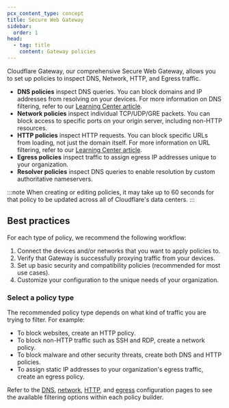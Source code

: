 ```yaml
---
pcx_content_type: concept
title: Secure Web Gateway
sidebar:
  order: 1
head:
  - tag: title
    content: Gateway policies
---
```


Cloudflare Gateway, our comprehensive Secure Web Gateway, allows you to set up policies to inspect DNS, Network, HTTP, and Egress traffic.

- **DNS policies** inspect DNS queries. You can block domains and IP addresses from resolving on your devices. For more information on DNS filtering, refer to our [Learning Center article](https://www.cloudflare.com/learning/access-management/what-is-dns-filtering/).
- **Network policies** inspect individual TCP/UDP/GRE packets. You can block access to specific ports on your origin server, including non-HTTP resources.
- **HTTP policies** inspect HTTP requests. You can block specific URLs from loading, not just the domain itself. For more information on URL filtering, refer to our [Learning Center article](https://www.cloudflare.com/learning/access-management/what-is-url-filtering/).
- **Egress policies** inspect traffic to assign egress IP addresses unique to your organization.
- **Resolver policies** inspect DNS queries to enable resolution by custom authoritative nameservers.

:::note
When creating or editing policies, it may take up to 60 seconds for that policy to be updated across all of Cloudflare's data centers.
:::

## Best practices

For each type of policy, we recommend the following workflow:

1. Connect the devices and/or networks that you want to apply policies to.
2. Verify that Gateway is successfully proxying traffic from your devices.
3. Set up basic security and compatibility policies (recommended for most use cases).
4. Customize your configuration to the unique needs of your organization.

### Select a policy type

The recommended policy type depends on what kind of traffic you are trying to filter. For example:

- To block websites, create an HTTP policy.
- To block non-HTTP traffic such as SSH and RDP, create a network policy.
- To block malware and other security threats, create both DNS and HTTP policies.
- To assign static IP addresses to your organization's egress traffic, create an egress policy.

Refer to the [DNS](/cloudflare-one/policies/gateway/dns-policies/), [network](/cloudflare-one/policies/gateway/network-policies/), [HTTP](/cloudflare-one/policies/gateway/http-policies/), and [egress](/cloudflare-one/policies/gateway/egress-policies/) configuration pages to see the available filtering options within each policy builder.
